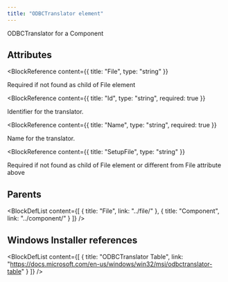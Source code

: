 ```yaml
---
title: "ODBCTranslator element"
---
```



ODBCTranslator for a Component


## Attributes

<BlockWrapper>

  <BlockReference
    content={{
      title: "File",
      type: "string"
    }}
  >
  Required if not found as child of File element
  </BlockReference>

  <BlockReference
    content={{
      title: "Id",
      type: "string",
      required: true
    }}
  >
  Identifier for the translator.
  </BlockReference>

  <BlockReference
    content={{
      title: "Name",
      type: "string",
      required: true
    }}
  >
  Name for the translator.
  </BlockReference>

  <BlockReference
    content={{
      title: "SetupFile",
      type: "string"
    }}
  >
  Required if not found as child of File element or different from File attribute above
  </BlockReference>

</BlockWrapper>


## Parents

<BlockDefList content={[
    {
      title: "File",
      link: "../file/"
    },
    {
      title: "Component",
      link: "../component/"
    }
  ]}
/>

## Windows Installer references

<BlockDefList content={[
    {
      title: "ODBCTranslator Table",
      link: "https://docs.microsoft.com/en-us/windows/win32/msi/odbctranslator-table"
    }
  ]}
/>
